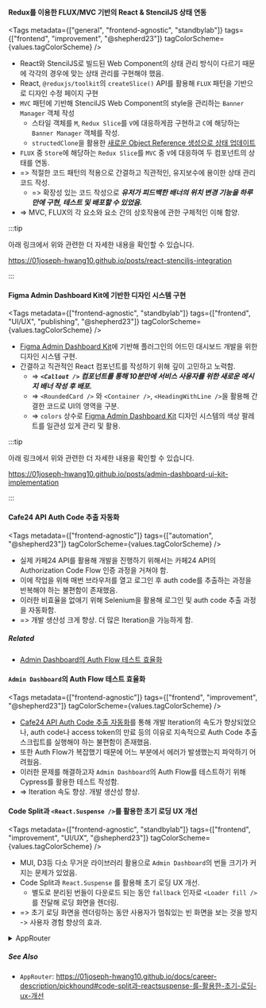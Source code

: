 
#### Redux를 이용한 FLUX/MVC 기반의 React & StencilJS 상태 연동

<Tags
  metadata={["general", "frontend-agnostic", "standbylab"]}
  tags={["frontend", "improvement", "@shepherd23"]}
  tagColorScheme={values.tagColorScheme}
/>

- React와 StencilJS로 빌드된 Web Component의 상태 관리 방식이 다르기 때문에 각각의 경우에 맞는 상태 관리를 구현해야 했음.
- React, `@reduxjs/toolkit`의 `createSlice()` API를 활용해 `FLUX` 패턴을 기반으로 디자인 수정 페이지 구현
- `MVC` 패턴에 기반해 StencilJS Web Component의 style을 관리하는 `Banner Manager` 객체 작성
  - 스타일 객체를 `M`, `Redux Slice`를 `V`에 대응하게끔 구현하고 `C`에 해당하는 `Banner Manager` 객체를 작성.
  - `structedClone`을 활용한 [새로운 Object Reference 생성으로 상태 업데이트](https://stenciljs.com/docs/properties#mutable-arrays-and-objects)
- `FLUX` 중 `Store`에 해당하는 `Redux Slice`를 `MVC` 중 `V`에 대응하여 두 컴포넌트의 상태를 연동.
- => 적절한 코드 패턴의 적용으로 간결하고 직관적인, 유지보수에 용이한 상태 관리 코드 작성.
  - => 확장성 있는 코드 작성으로 _**유저가 피드백한 배너의 위치 변경 기능을 하루 만에 구현, 테스트 및 배포할 수 있었음.**_
- => MVC, FLUX의 각 요소와 요소 간의 상호작용에 관한 구체적인 이해 함양.

:::tip

아래 링크에서 위와 관련한 더 자세한 내용을 확인할 수 있습니다.

https://01joseph-hwang10.github.io/posts/react-stenciljs-integration

:::

#### Figma Admin Dashboard Kit에 기반한 디자인 시스템 구현

<Tags
  metadata={["frontend-agnostic", "standbylab"]}
  tags={["frontend", "UI/UX", "publishing", "@shepherd23"]}
  tagColorScheme={values.tagColorScheme}
/>

- [Figma Admin Dashboard Kit](https://www.saasdesign.io/figma-admin-dashboard-kit/)에 기반해 플러그인의 어드민 대시보드 개발을 위한 디자인 시스템 구현.
- 간결하고 직관적인 React 컴포넌트를 작성하기 위해 깊이 고민하고 노력함.
  - => _**`<Callout />` 컴포넌트를 통해 10분만에 서비스 사용자를 위한 새로운 메시지 배너 작성 후 배포.**_
  - => `<RoundedCard />` 와 `<Container />`, `<HeadingWithLine />`을 활용해 간결한 코드로 UI의 영역을 구분.
  - => `colors` 상수로 [Figma Admin Dashboard Kit](https://www.saasdesign.io/figma-admin-dashboard-kit/) 디자인 시스템의 색상 팔레트를 일관성 있게 관리 및 활용.

:::tip

아래 링크에서 위와 관련한 더 자세한 내용을 확인할 수 있습니다.

https://01joseph-hwang10.github.io/posts/admin-dashboard-ui-kit-implementation

:::

#### Cafe24 API Auth Code 추출 자동화

<Tags
  metadata={["frontend-agnostic"]}
  tags={["automation", "@shepherd23"]}
  tagColorScheme={values.tagColorScheme}
/>

- 실제 카페24 API를 활용해 개발을 진행하기 위해서는 카페24 API의 Authorization Code Flow 인증 과정을 거쳐야 함.
- 이에 작업을 위해 매번 브라우저를 열고 로그인 후 auth code를 추출하는 과정을 반복해야 하는 불편함이 존재했음.
- 이러한 비효율을 없애기 위해 Selenium을 활용해 로그인 및 auth code 추출 과정을 자동화함.
- => 개발 생산성 크게 향상. 더 많은 Iteration을 가능하게 함.

##### Related

- [Admin Dashboard의 Auth Flow 테스트 효율화](#admin-dashboard의-auth-flow-테스트-효율화)

#### `Admin Dashboard`의 Auth Flow 테스트 효율화

<Tags
  metadata={["frontend-agnostic"]}
  tags={["frontend", "improvement", "@shepherd23"]}
  tagColorScheme={values.tagColorScheme}
/>

- [Cafe24 API Auth Code 추출 자동화](#cafe24-api-auth-code-추출-자동화)를 통해 개발 Iteration의 속도가 향상되었으나, auth code나 access token의 만료 등의 이유로 지속적으로 Auth Code 추출 스크립트를 실행해야 하는 불편함이 존재했음.
- 또한 Auth Flow가 복잡했기 때문에 어느 부분에서 에러가 발생했는지 파악하기 어려웠음.
- 이러한 문제를 해결하고자 `Admin Dashboard`의 Auth Flow를 테스트하기 위해 Cypress를 활용한 테스트 작성함.
- => Iteration 속도 향상. 개발 생산성 향상.

#### Code Split과 `<React.Suspense />`를 활용한 초기 로딩 UX 개선

<Tags
  metadata={["frontend-agnostic", "standbylab"]}
  tags={["frontend", "improvement", "UI/UX", "@shepherd23"]}
  tagColorScheme={values.tagColorScheme}
/>

- MUI, D3등 다소 무거운 라이브러리 활용으로 `Admin Dashboard`의 번들 크기가 커지는 문제가 있었음.
- Code Split과 `React.Suspense` 를 활용해 초기 로딩 UX 개선.
  - 별도로 분리된 번들이 다운로드 되는 동안 `fallback` 인자로 `<Loader fill />`를 전달해 로딩 화면을 렌더링.
- => 초기 로딩 화면을 렌더링하는 동안 사용자가 멈춰있는 빈 화면을 보는 것을 방지 -> 사용자 경험 향상의 효과.

<details>
<summary>AppRouter</summary>
<div markdown="1">

```tsx
const Overview = lazy(() => import("@src/features/overview"));
const Dashboard = lazy(() => import("@src/features/dashboard"));
const Store = lazy(() => import("@src/features/store"));
const DesignEditorScaffold = lazy(
  () => import("@src/features/design/scaffold"),
);
const DefaultBannerDesign = lazy(
  () => import("@src/features/design/default-banner-design"),
);
const ListingBannerDesign = lazy(
  () => import("@src/features/design/listing-banner-design"),
);

const AppRouter = () => {
  return (
    <BrowserRouter>
      <Routes>
        <Route path={URI.root} element={<Initializer />} />
        <Route path={URI.requestAccessToken} element={<AccessTokenFetcher />} />
        <Route path={URI.confirmPayment} element={<ConfirmPayment />} />
        <Route path={URI.error} element={<ErrorPage />} />
        <Route
          path={URI.dashboard.root}
          element={
            <Suspense fallback={<Loader fill />}>
              <Dashboard />
            </Suspense>
          }
        >
          <Route
            path={URI.dashboard.overview}
            element={
              <Suspense fallback={<Loader fill />}>
                <Overview />
              </Suspense>
            }
          />
          <Route
            path={URI.dashboard.store}
            element={
              <Suspense fallback={<Loader fill />}>
                <Store />
              </Suspense>
            }
          />
          <Route
            path={URI.dashboard.design.root}
            element={
              <Suspense fallback={<Loader fill />}>
                <DesignEditorScaffold />
              </Suspense>
            }
          >
            <Route
              path={URI.dashboard.design.defaultBanner}
              element={
                <Suspense fallback={<Loader fill />}>
                  <DefaultBannerDesign />
                </Suspense>
              }
            />
            <Route
              path={URI.dashboard.design.listingBanner}
              element={
                <Suspense fallback={<Loader fill />}>
                  <ListingBannerDesign />
                </Suspense>
              }
            />
          </Route>
        </Route>
      </Routes>
    </BrowserRouter>
  );
};
```

</div>
</details>

##### See Also

- `AppRouter`: https://01joseph-hwang10.github.io/docs/career-description/pickhound#code-split과-reactsuspense-를-활용한-초기-로딩-ux-개선
